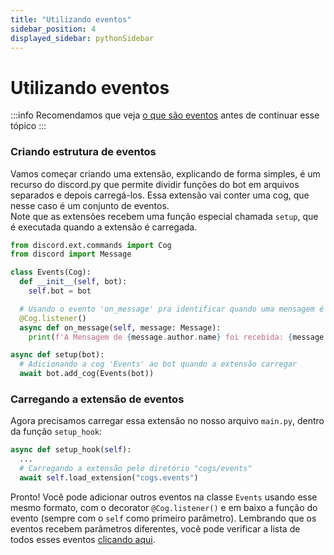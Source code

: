 ```yaml
---
title: "Utilizando eventos"
sidebar_position: 4
displayed_sidebar: pythonSidebar
---
```


# Utilizando eventos

:::info
Recomendamos que veja [o que são eventos](#) antes de continuar esse tópico
:::

### Criando estrutura de eventos

Vamos começar criando uma extensão, explicando de forma simples, é um recurso do discord.py que permite dividir funções do bot em arquivos separados e depois carregá-los. Essa extensão vai conter uma cog, que nesse caso é um conjunto de eventos.\
Note que as extensões recebem uma função especial chamada `setup`, que é executada quando a extensão é carregada.
```py title="cogs/events.py"
from discord.ext.commands import Cog
from discord import Message

class Events(Cog):
  def __init__(self, bot):
    self.bot = bot

  # Usando o evento 'on_message' pra identificar quando uma mensagem é enviada
  @Cog.listener()
  async def on_message(self, message: Message):
    print(f'A Mensagem de {message.author.name} foi recebida: {message.content}')

async def setup(bot):
  # Adicionando a cog 'Events' ao bot quando a extensão carregar
  await bot.add_cog(Events(bot))
```

### Carregando a extensão de eventos

Agora precisamos carregar essa extensão no nosso arquivo `main.py`, dentro da função `setup_hook`:
```py title="main.py"
async def setup_hook(self):
  ...
  # Carregando a extensão pelo diretório "cogs/events"
  await self.load_extension("cogs.events")
```

Pronto! Você pode adicionar outros eventos na classe `Events` usando esse mesmo formato, com o decorator `@Cog.listener()` e em baixo a função do evento (sempre com o `self` como primeiro parâmetro).
Lembrando que os eventos recebem parâmetros diferentes, você pode verificar a lista de todos esses eventos [clicando aqui](https://docs.discord4py.dev/en/developer/api/events.html).